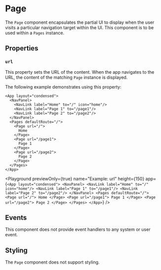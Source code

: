 # Page

The `Page` component encapsulates the partial UI to display when the user visits a particular navigation target within the UI. This component is to be used within a `Pages` instance.

## Properties

### `url`

This property sets the URL of the content. When the app navigates to the URL, the content of the matching `Page` instance is displayed.

The following example demonstrates using this property:

```ueml copy {8,10,11,13,14,16}
<App layout="condensed">
  <NavPanel>
    <NavLink label="Home" to="/" icon="home"/>
    <NavLink label="Page 1" to="/page1"/>
    <NavLink label="Page 2" to="/page2"/>
  </NavPanel>
  <Pages defaultRoute="/">
    <Page url="/">
      Home
    </Page>
    <Page url="/page1">
      Page 1
    </Page>
    <Page url="/page2">
      Page 2
    </Page>
  </Pages>
</App>
```

<Playground
  previewOnly={true}
  name="Example: url"
  height={150}
  app={`
    <App layout="condensed">
      <NavPanel>
        <NavLink label="Home" to="/" icon="home"/>
        <NavLink label="Page 1" to="/page1"/>
        <NavLink label="Page 2" to="/page2"/>
      </NavPanel>
      <Pages defaultRoute="/">
        <Page url="/">
          Home
        </Page>
        <Page url="/page1">
          Page 1
        </Page>
        <Page url="/page2">
          Page 2
        </Page>
      </Pages>
    </App>
  `}
/>

## Events

This component does not provide event handlers to any system or user event.

## Styling

The `Page` component does not support styling.

